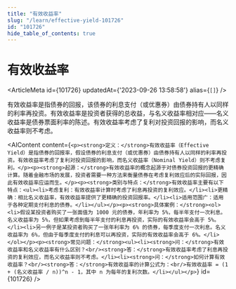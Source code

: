 ```yaml
---
title: "有效收益率"
slug: "/learn/effective-yield-101726"
id: "101726"
hide_table_of_contents: true
---
```



# 有效收益率

<ArticleMeta id={101726} updatedAt={'2023-09-26 13:58:58'} alias={`[]`} />
<div className='border-solid border-b border-t-0 my-4 border-[var(--ifm-color-gray-300)]' />

有效收益率是指债券的回报，该债券的利息支付（或优惠券）由债券持有人以同样的利率再投资。有效收益率是投资者获得的总收益，与名义收益率相对应——名义收益率是债券票面利率的陈述。有效收益率考虑了复利对投资回报的影响，而名义收益率则不考虑。

<AIContent content={`<p><strong>定义：</strong>有效收益率（Effective Yield）是指债券的回报率，假设债券的利息支付（或优惠券）由债券持有人以同样的利率再投资。有效收益率考虑了复利对投资回报的影响，而名义收益率（Nominal Yield）则不考虑复利。</p><p><strong>起源：</strong>有效收益率的概念起源于对债券投资回报的更精确计算。随着金融市场的发展，投资者需要一种方法来衡量债券在考虑复利效应后的实际回报，因此有效收益率应运而生。</p><p><strong>类别与特点：</strong>有效收益率主要有以下特点：<ul><li>考虑复利：有效收益率计算时考虑了利息再投资的复利效应。</li><li>更精确：相比名义收益率，有效收益率提供了更精确的投资回报率。</li><li>适用范围广：适用于各种定期支付利息的债券。</li></ul></p><p><strong>具体案例：</strong><ol><li>假设某投资者购买了一张面值为 1000 元的债券，年利率为 5%，每半年支付一次利息。名义收益率为 5%，但如果考虑到每半年支付的利息再投资，实际的有效收益率会高于 5%。</li><li>另一例子是某投资者购买了一张年利率为 6% 的债券，每季度支付一次利息。名义收益率为 6%，但由于每季度支付的利息可以再投资，实际的有效收益率会高于 6%。</li></ol></p><p><strong>常见问题：</strong><ul><li><strong>问：</strong>有效收益率和名义收益率有什么区别？<br/><strong>答：</strong>有效收益率考虑了利息再投资的复利效应，而名义收益率则不考虑。</li><li><strong>问：</strong>如何计算有效收益率？<br/><strong>答：</strong>有效收益率的计算公式为：<br/>有效收益率 = (1 + (名义收益率 / n))^n - 1，其中 n 为每年的复利次数。</li></ul></p>`} id={101726} />
